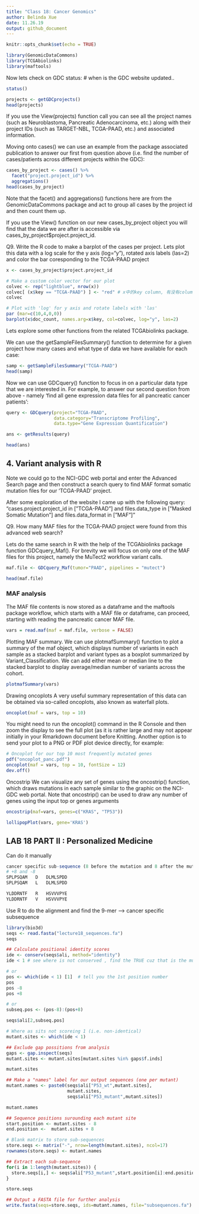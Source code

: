```yaml
---
title: "Class 18: Cancer Genomics"
author: Belinda Xue
date: 11.26.19
output: github_document
---
```



```r
knitr::opts_chunk$set(echo = TRUE)
```

```r
library(GenomicDataCommons)
library(TCGAbiolinks)
library(maftools)
```

Now lets check on GDC status: 
# when is the GDC website updated.. 
```r
status()
```

```r
projects <- getGDCprojects()
head(projects)
```


If you use the View(projects) function call you can see all the project names (such as Neuroblastoma, Pancreatic Adenocarcinoma, etc.) along with their project IDs (such as TARGET-NBL, TCGA-PAAD, etc.) and associated information.

Moving onto cases() we can use an example from the package associated publication to answer our first from question above (i.e. find the number of cases/patients across different projects within the GDC):

```r
cases_by_project <- cases() %>%
  facet("project.project_id") %>%
  aggregations()
head(cases_by_project)
```

Note that the facet() and aggregations() functions here are from the GenomicDataCommons package and act to group all cases by the project id and then count them up.

If you use the View() function on our new cases_by_project object you will find that the data we are after is accessible via cases_by_project$project.project_id.

Q9. Write the R code to make a barplot of the cases per project. Lets plot this data with a log scale for the y axis (log="y"), rotated axis labels (las=2) and color the bar coresponding to the TCGA-PAAD project


```r

x <- cases_by_project$project.project_id

# Make a custom color vector for our plot
colvec <- rep("lightblue", nrow(x))
colvec[ (x$key == "TCGA-PAAD") ] <- "red" # x中的key column, 有没有column有个ID是 TCGA-PAAD
colvec

# Plot with 'log' for y axis and rotate labels with 'las'
par (mar=c(10,4,0,0)) 
barplot(x$doc_count, names.arg=x$key, col=colvec, log="y", las=2)
```


Lets explore some other functions from the related TCGAbiolinks package.

We can use the getSampleFilesSummary() function to determine for a given project how many cases and what type of data we have available for each case:

```r
samp <- getSampleFilesSummary("TCGA-PAAD")
head(samp)
```

Now we can use GDCquery() function to focus in on a particular data type that we are interested in. For example, to answer our second question from above - namely ‘find all gene expression data files for all pancreatic cancer patients’:

```r
query <- GDCquery(project="TCGA-PAAD",
                  data.category="Transcriptome Profiling",
                  data.type="Gene Expression Quantification")

ans <- getResults(query)
```

```r
head(ans)
```


## 4. Variant analysis with R

Note we could go to the NCI-GDC web portal and enter the Advanced Search page and then construct a search query to find MAF format somatic mutation files for our ‘TCGA-PAAD’ project.

After some exploration of the website I came up with the following query: “cases.project.project_id in ["TCGA-PAAD"] and files.data_type in ["Masked Somatic Mutation"] and files.data_format in ["MAF"]”


Q9. How many MAF files for the TCGA-PAAD project were found from this advanced web search?

Lets do the same search in R with the help of the TCGAbiolinks package function GDCquery_Maf(). For brevity we will focus on only one of the MAF files for this project, namely the MuTect2 workflow variant calls.
```r
maf.file <- GDCquery_Maf(tumor="PAAD", pipelines = "mutect")
```

```r
head(maf.file)
```

### MAF analysis
The MAF file contents is now stored as a dataframe and the maftools package workflow, which starts with a MAF file or dataframe, can proceed, starting with reading the pancreatic cancer MAF file.

```r
vars = read.maf(maf = maf.file, verbose = FALSE)

```

Plotting MAF summary.
We can use plotmafSummary() function to plot a summary of the maf object, which displays number of variants in each sample as a stacked barplot and variant types as a boxplot summarized by Variant_Classification. We can add either mean or median line to the stacked barplot to display average/median number of variants across the cohort.

```r
plotmafSummary(vars)

```


Drawing oncoplots
A very useful summary representation of this data can be obtained via so-called oncoplots, also known as waterfall plots.

```r
oncoplot(maf = vars, top = 10)

```

You might need to run the oncoplot() command in the R Console and then zoom the display to see the full plot (as it is rather large and may not appear initially in your Rmarkdown document before Knitting. Another option is to send your plot to a PNG or PDF plot device directly, for example:


```r
# Oncoplot for our top 10 most frequently mutated genes
pdf("oncoplot_panc.pdf")
oncoplot(maf = vars, top = 10, fontSize = 12)
dev.off()
```

Oncostrip
We can visualize any set of genes using the oncostrip() function, which draws mutations in each sample similar to the graphic on the NCI-GDC web portal. Note that oncostrip() can be used to draw any number of genes using the input top or genes arguments

```r
oncostrip(maf=vars, genes=c("KRAS", "TP53"))

```

```r
lollipopPlot(vars, gene='KRAS')

```


## LAB 18 PART II : Personalized Medicine


Can do it manually
```r

cancer specific sub-sequence (8 before the mutation and 8 after the mutation)
# +8 and -8
SPLPSQAM   D   DLMLSPDD
SPLPSQAM   L   DLMLSPDD

YLDDRNTF   R   HSVVVPYE
YLDDRNTF   V   HSVVVPYE
```

Use R to do the alignment and find the 9-mer --> cancer specific subsequence
```r
library(bio3d)
seqs <- read.fasta("lecture18_sequences.fa")
seqs
```


```r
## Calculate positional identity scores
ide <- conserv(seqs$ali, method="identity")
ide < 1 # see where is not conserved , find the TRUE cuz that is the mutation spot

```
```r
# or
pos <- which(ide < 1) [1]  # tell you the 1st position number
pos
pos -8
pos +8

# or 
subseq.pos <- (pos-8):(pos+8)

seqs$ali[2,subseq.pos]
```


```r
# Where as sits not scoreing 1 (i.e. non-identical)
mutant.sites <- which(ide < 1) 

## Exclude gap possitions from analysis
gaps <- gap.inspect(seqs)
mutant.sites <- mutant.sites[mutant.sites %in% gaps$f.inds]

mutant.sites
```


```r
## Make a "names" label for our output sequences (one per mutant)
mutant.names <- paste0(seqs$ali["P53_wt",mutant.sites],
                       mutant.sites,
                       seqs$ali["P53_mutant",mutant.sites])

mutant.names

```


```r
## Sequence positions surounding each mutant site
start.position <- mutant.sites - 8
end.position <-  mutant.sites + 8

# Blank matrix to store sub-sequences
store.seqs <- matrix("-", nrow=length(mutant.sites), ncol=17)
rownames(store.seqs) <- mutant.names

## Extract each sub-sequence
for(i in 1:length(mutant.sites)) {
  store.seqs[i,] <- seqs$ali["P53_mutant",start.position[i]:end.position[i]]
}

store.seqs
```


```r
## Output a FASTA file for further analysis
write.fasta(seqs=store.seqs, ids=mutant.names, file="subsequences.fa")

```























